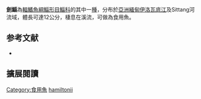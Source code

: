 {{Speciesbox 
| status = NE
| status_system = IUCN3.1
| taxon = Sicamugil hamiltonii 
| authority =  [[Day|Day]], 1870
| synonyms = *''Mugil hamiltonii''<br /><small>Day, 1870</small>
}}
'''劍鯔'''為[[輻鰭魚綱|輻鰭魚綱]][[鯔形目|鯔形目]][[鯔科|鯔科]]的其中一[[種|種]]，分布於[[亞洲|亞洲]][[緬甸|緬甸]][[伊洛瓦底江|伊洛瓦底江]]及Sittang河流域，體長可達12公分，棲息在溪流，可做為食用魚。

== 参考文献 ==
{{reflist}}
*{{FishBase_species|genus=Sicamugill|species=hamiltonii|year=2012|month=7}}

== 擴展閱讀 == 
{{refbegin}}
{{wikispecies-inline|Sicamugil hamiltonii|劍鯔}}
{{refend}}
{{Taxonbar|from=Q6411026}}

[[Category:食用魚|Category:食用魚]]
[[Category:劍鯔屬|hamiltonii]]